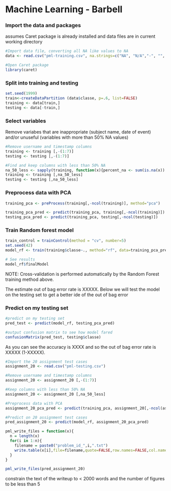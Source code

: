 # Machine Learning - Barbell

### Import the data and packages 
assumes Caret package is already installed and data files are in current working directory

```r
#Import data file, converting all NA like values to NA
data <- read.csv("pml-training.csv", na.strings=c("NA", "N/A","-", "", "NAN", "Inf", "Div/0", "#DIV/0!"))

#Open Caret package
library(caret)
```

### Split into training and testing
```r
set.seed(1999)
train<-createDataPartition (data$classe, p=.6, list=FALSE)
training <- data[train,]
testing <- data[-train,]
```


### Select variables
Remove variabes that are inappropriate (subject name, date of event) and/or unuseful (variables with more than 50% NA values)
```r
#Remove username and timestamp columns
training <- training [,-(1:7)]
testing <- testing [,-(1:7)]

#Find and keep columns with less than 50% NA
na_50_less <- sapply(training, function(x){percent_na <- sum(is.na(x)) / length(x); percent_na<0.5})
training <- training [,na_50_less]
testing <- testing [,na_50_less]
```


### Preprocess data with PCA
```r
training_pca <- preProcess(training[,-ncol(training)], method="pca")

training_pca_pred <- predict(training_pca, training[,-ncol(training)])
testing_pca_pred <- predict(training_pca, testing[,-ncol(testing)])
```

### Train Random forest model
```r
train_control = trainControl(method = "cv", number=5)
set.seed(42)
model_rf <- train(training$classe~., method="rf", data=training_pca_pred, trControl=train_control)

# See results
model_rf$finalModel
```

NOTE: Cross-validation is performed automatically by the Random Forest training method above. 

The estimate out of bag error rate is XXXXX. Below we will test the model on the testing set to get a better ide of the out of bag error

### Predict on my testing set
```r
#predict on my testing set
pred_test <- predict(model_rf, testing_pca_pred)

#output confusion matrix to see how model fared
confusionMatrix(pred_test, testing$classe)
```

As you can see the accuracy is XXXX and so the out of bag error rate is XXXXX (1-XXXXX).

```r
#Import the 20 assignment test cases
assignment_20 <- read.csv("pml-testing.csv")

#Remove username and timestamp columns
assignment_20 <- assignment_20 [,-(1:7)]

#Keep columns with less than 50% NA
assignment_20 <- assignment_20 [,na_50_less]

#Preprocess data with PCA
assignment_20_pca_pred <- predict(training_pca, assignment_20[,-ncol(assignment_20)])

#Predict on 20 assignment test cases
pred_assignment_20 <- predict(model_rf, assignment_20_pca_pred)

pml_write_files = function(x){
  n = length(x)
  for(i in 1:n){
    filename = paste0("problem_id_",i,".txt")
    write.table(x[i],file=filename,quote=FALSE,row.names=FALSE,col.names=FALSE)
  }
}

pml_write_files(pred_assignment_20)
```

constrain the text of the writeup to < 2000 words and the number of figures to be less than 5
